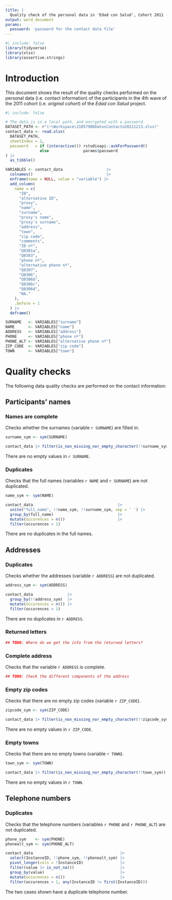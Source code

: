 ```yaml
---
title: |
  Quality check of the personal data in 'Edad con Salud', Cohort 2011 - wave 4
output: word_document
params:
  password: 'password for the contact data file'
---
```


```r
#| include: false
library(tidyverse)
library(xlsx)
library(assertive.strings)
```

# Introduction

This document shows the result of the quality checks performed on the personal
data (i.e. contact information) of the participants in the 4th wave of the 2011
cohort (i.e. *original cohort*) of the *Edad con Salud* project.

```r
#| include: false

# The data is in a local path, and encrypted with a password.
DATASET_PATH <- r"(~\Workspace\21057906DatosContacto20221213.xlsx)"
contact_data <- read.xlsx(
  DATASET_PATH,
  sheetIndex = 1,
  password   = if (interactive()) rstudioapi::askForPassword()
               else               params$password
) |>
  as_tibble()
```

```r
VARIABLES <- contact_data                   |>
  colnames()                                |>
  enframe(name = NULL, value = "variable") |>
  add_column(
    name = c(
      "ID",
      "alternative ID",
      "proxy",
      "name",
      "surname",
      "proxy's name",
      "proxy's surname",
      "address",
      "town",
      "zip code",
      "comments",
      "ID nº",
      "Q0301a",
      "Q0303",
      "phone nº",
      "alternative phone nº",
      "Q0307",
      "Q0306",
      "Q0306b",
      "Q0306c", 
      "Q0306d",
      "NA."
    ),
    .before = 1
  ) |>
  deframe()

SURNAME   <- VARIABLES["surname"]
NAME      <- VARIABLES["name"]
ADDRESS   <- VARIABLES["address"]
PHONE     <- VARIABLES["phone nº"]
PHONE_ALT <- VARIABLES["alternative phone nº"]
ZIP_CODE  <- VARIABLES["zip code"]
TOWN      <- VARIABLES["town"]
```

# Quality checks

The following data quality checks are performed on the contact information:

## Participants' names

### Names are complete

Checks whether the surnames (variable `r SURNAME`) are filled in:

```r
surname_sym <- sym(SURNAME)

contact_data |> filter(is_non_missing_nor_empty_character(!!surname_sym))
```

There are no empty values in `r SURNAME`.

### Duplicates

Checks that the full names (variables `r NAME` and `r SURNAME`) are not
duplicated.

```r
name_sym <- sym(NAME)

contact_data                                     |>
  unite("full_name", !!name_sym, !!surname_sym, sep = ' ') |>
  group_by(full_name)                            |>
  mutate(occurences = n())                       |>
  filter(occurences > 1)
```

There are no duplicates in the full names.

## Addresses

### Duplicates

Checks whether the addresses (variable `r ADDRESS`) are not duplicated.

```r
address_sym <- sym(ADDRESS)

contact_data               |>
  group_by(!!address_sym)  |>
  mutate(occurences = n()) |>
  filter(occurences > 1)
```

There are no duplicates in `r ADDRESS`.

### Returned letters

```r
## TODO: Where do we get the info from the returned letters?
```

### Complete address

Checks that the variable `r ADDRESS` is complete.

```r
## TODO: Check the different components of the address

```

### Empty zip codes

Checks that there are no empty zip codes (variable `r ZIP_CODE`).

```r
zipcode_sym <- sym(ZIP_CODE)

contact_data |> filter(is_non_missing_nor_empty_character(!!zipcode_sym))
```

There are no empty values in `r ZIP_CODE`.

### Empty towns

Checks that there are no empty towns (variable `r TOWN`).

```r
town_sym <- sym(TOWN)

contact_data |> filter(is_non_missing_nor_empty_character(!!town_sym))
```

There are no empty values in `r TOWN`.

## Telephone numbers

### Duplicates

Checks that the telephone numbers (variables `r PHONE` and `r PHONE_ALT`) are
not duplicated.

```r
phone_sym    <- sym(PHONE)
phonealt_sym <- sym(PHONE_ALT)

contact_data                                      |>
  select(InstanceID, !!phone_sym, !!phonealt_sym) |>
  pivot_longer(cols = !InstanceID)                |>
  filter(value |> is_not_na())                    |>
  group_by(value)                                 |>
  mutate(occurences = n())                        |>
  filter(occurences > 1, any(InstanceID != first(InstanceID)))
```

The two cases shown have a duplicate telephone number.

